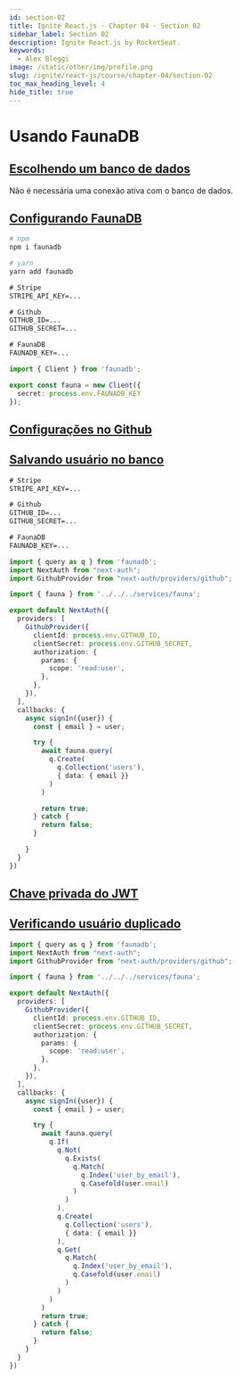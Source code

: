 ```yaml
---
id: section-02
title: Ignite React.js · Chapter 04 · Section 02
sidebar_label: Section 02
description: Ignite React.js by RocketSeat.
keywords:
  - Alex Bleggi
image: /static/other/img/profile.png
slug: /ignite/react-js/course/chapter-04/section-02
toc_max_heading_level: 4
hide_title: true
---
```



# Usando FaunaDB

## [Escolhendo um banco de dados](https://app.rocketseat.com.br/node/back-end-no-front-end/group/usando-fauna-db/lesson/escolhendo-um-banco-de-dados)

Não é necessária uma conexão ativa com o banco de dados.

## [Configurando FaunaDB](https://app.rocketseat.com.br/node/back-end-no-front-end/group/usando-fauna-db/lesson/configurando-fauna-db)

```bash
# npm
npm i faunadb

# yarn
yarn add faunadb
```

```txt {8,9} title=".env.local"
# Stripe
STRIPE_API_KEY=...

# Github
GITHUB_ID=...
GITHUB_SECRET=...

# FaunaDB
FAUNADB_KEY=...
```

```typescript {1-5} title="src/services/fauna.ts"
import { Client } from 'faunadb';

export const fauna = new Client({
  secret: process.env.FAUNADB_KEY
});
```

## [Configurações no Github](https://app.rocketseat.com.br/node/back-end-no-front-end/group/usando-fauna-db/lesson/configuracoes-no-github)

## [Salvando usuário no banco](https://app.rocketseat.com.br/node/back-end-no-front-end/group/usando-fauna-db/lesson/salvando-usuario-no-banco)

```txt {11,12} title=".env.local"
# Stripe
STRIPE_API_KEY=...

# Github
GITHUB_ID=...
GITHUB_SECRET=...

# FaunaDB
FAUNADB_KEY=...
```

```typescript {1,5,19-37} title="src/pages/api/auth/[...nextauth].ts"
import { query as q } from 'faunadb';
import NextAuth from "next-auth";
import GithubProvider from "next-auth/providers/github";

import { fauna } from '../../../services/fauna';

export default NextAuth({
  providers: [
    GithubProvider({
      clientId: process.env.GITHUB_ID,
      clientSecret: process.env.GITHUB_SECRET,
      authorization: {
        params: {
          scope: 'read:user',
        },
      },
    }),
  ],
  callbacks: {
    async signIn({user}) {
      const { email } = user;

      try {
        await fauna.query(
          q.Create(
            q.Collection('users'),
            { data: { email }}
          )
        )

        return true;
      } catch {
        return false;
      }

    }
  }
})
```

## [Chave privada do JWT](https://app.rocketseat.com.br/node/back-end-no-front-end/group/usando-fauna-db/lesson/chave-privada-do-jwt)

## [Verificando usuário duplicado](https://app.rocketseat.com.br/node/back-end-no-front-end/group/usando-fauna-db/lesson/verificando-usuario-duplicado)

```typescript {25-33,38-43} title="src/pages/api/auth/[...nextauth].ts"
import { query as q } from 'faunadb';
import NextAuth from "next-auth";
import GithubProvider from "next-auth/providers/github";

import { fauna } from '../../../services/fauna';

export default NextAuth({
  providers: [
    GithubProvider({
      clientId: process.env.GITHUB_ID,
      clientSecret: process.env.GITHUB_SECRET,
      authorization: {
        params: {
          scope: 'read:user',
        },
      },
    }),
  ],
  callbacks: {
    async signIn({user}) {
      const { email } = user;

      try {
        await fauna.query(
          q.If(
            q.Not(
              q.Exists(
                q.Match(
                  q.Index('user_by_email'),
                  q.Casefold(user.email)
                )
              )
            ),
            q.Create(
              q.Collection('users'),
              { data: { email }}
            ),
            q.Get(
              q.Match(
                q.Index('user_by_email'),
                q.Casefold(user.email)
              )
            )
          )
        )
        return true;
      } catch {
        return false;
      }
    }
  }
})
```
